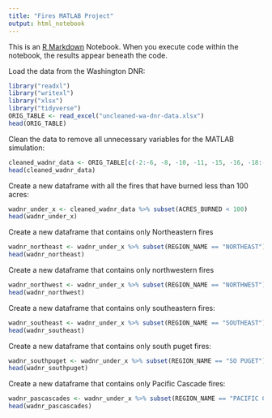 ```yaml
---
title: "Fires MATLAB Project"
output: html_notebook
---
```


This is an [R Markdown](http://rmarkdown.rstudio.com) Notebook. When you execute code within the notebook, the results appear beneath the code. 


Load the data from the Washington DNR:

```r
library("readxl")
library("writexl")
library("xlsx")
library("tidyverse")
ORIG_TABLE <- read_excel("uncleaned-wa-dnr-data.xlsx")
head(ORIG_TABLE)
```

Clean the data to remove all unnecessary variables for the MATLAB simulation:

```r
cleaned_wadnr_data <- ORIG_TABLE[c(-2:-6, -8, -10, -11, -15, -16, -18:-25, -27, -28, -30, -31, -34: -37, -39 )]
head(cleaned_wadnr_data)
```

Create a new dataframe with all the fires that have burned less than 100 acres:

```r
wadnr_under_x <- cleaned_wadnr_data %>% subset(ACRES_BURNED < 100)
head(wadnr_under_x)
```

Create a new dataframe that contains only Northeastern fires
```r
wadnr_northeast <- wadnr_under_x %>% subset(REGION_NAME == "NORTHEAST")
head(wadnr_northeast)
```
Create a new dataframe that contains only northwestern fires
```r
wadnr_northwest <- wadnr_under_x %>% subset(REGION_NAME == "NORTHWEST")
head(wadnr_northwest)
```
Create a new dataframe that contains only southeastern fires:
```r
wadnr_southeast <- wadnr_under_x %>% subset(REGION_NAME == "SOUTHEAST")
head(wadnr_southeast)
```
Create a new dataframe that contains only south puget fires:
```r
wadnr_southpuget <- wadnr_under_x %>% subset(REGION_NAME == "SO PUGET")
head(wadnr_southpuget)
```
Create a new dataframe that contains only Pacific Cascade fires:
```r
wadnr_pascascades <- wadnr_under_x %>% subset(REGION_NAME == "PACIFIC CASC")
head(wadnr_pascascades)
```


